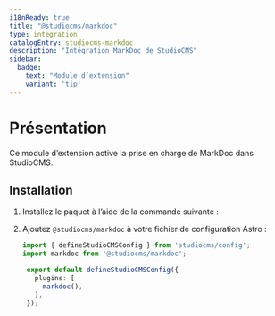 ```yaml
---
i18nReady: true
title: "@studiocms/markdoc"
type: integration
catalogEntry: studiocms-markdoc
description: "Intégration MarkDoc de StudioCMS"
sidebar:
  badge: 
    text: "Module d’extension"
    variant: 'tip'
---
```



# Présentation

Ce module d’extension active la prise en charge de MarkDoc dans StudioCMS.

## Installation

1. Installez le paquet à l’aide de la commande suivante :

   <PackageManagers pkg="@studiocms/markdoc" />

2. Ajoutez `@studiocms/markdoc` à votre fichier de configuration Astro :

   ```ts twoslash title="studiocms.config.mjs" ins={2, 6}
   import { defineStudioCMSConfig } from 'studiocms/config';
   import markdoc from '@studiocms/markdoc';

    export default defineStudioCMSConfig({
      plugins: [
        markdoc(),
      ],
    });
   ```
